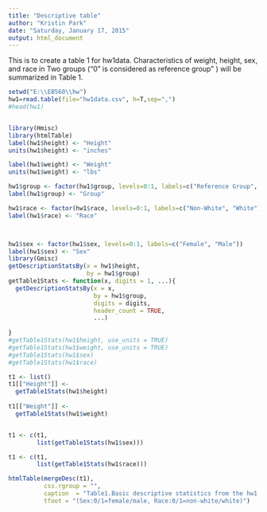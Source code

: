 ```yaml
---
title: "Descriptive table"
author: "Kristin Park"
date: "Saturday, January 17, 2015"
output: html_document
---
```


This is to create a table 1 for hw1data.
Characteristics of weight, height, sex, and race in Two groups ("0" is considered as reference group" ) will be summarized in Table 1.

```r
setwd("E:\\EB560\\hw")
hw1=read.table(file="hw1data.csv", h=T,sep=",")
#head(hw1)


library(Hmisc)
library(htmlTable)
label(hw1$height) <- "Height"
units(hw1$height) <- "inches"

label(hw1$weight) <- "Weight"
units(hw1$weight) <- "lbs" 

hw1$group <- factor(hw1$group, levels=0:1, labels=c("Reference Group", "Case Group"))
label(hw1$group) <- "Group"

hw1$race <- factor(hw1$race, levels=0:1, labels=c("Non-White", "White"))
label(hw1$race) <- "Race"



hw1$sex <- factor(hw1$sex, levels=0:1, labels=c("Female", "Male"))
label(hw1$sex) <- "Sex"
library(Gmisc)
getDescriptionStatsBy(x = hw1$height, 
                      by = hw1$group)
getTable1Stats <- function(x, digits = 1, ...){
  getDescriptionStatsBy(x = x, 
                        by = hw1$group,
                        digits = digits,
                        header_count = TRUE,
                        ...)
  
}
#getTable1Stats(hw1$height, use_units = TRUE)
#getTable1Stats(hw1$weight, use_units = TRUE)
#getTable1Stats(hw1$sex)
#getTable1Stats(hw1$race)

t1 <- list()
t1[["Height"]] <-
  getTable1Stats(hw1$height)
  
t1[["Weight"]] <-
  getTable1Stats(hw1$weight)


t1 <- c(t1,
        list(getTable1Stats(hw1$sex)))

t1 <- c(t1,
        list(getTable1Stats(hw1$race)))

htmlTable(mergeDesc(t1),
          css.rgroup = "",
          caption  = "Table1.Basic descriptive statistics from the hw1 dataset",
          tfoot = "(Sex:0/1=female/male, Race:0/1=non-white/white)")

```

